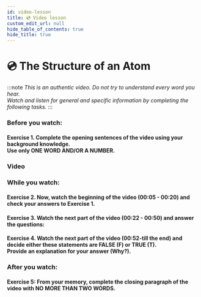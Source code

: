 ```yaml
---
id: video-lesson
title: 💿 Video lesson
custom_edit_url: null
hide_table_of_contents: true
hide_title: true
---
```



<Theme atomicStructure />

# 💿 The Structure of an Atom

:::note
_This is an authentic video. Do not try to understand every word you hear._  
_Watch and listen for general and specific information by completing the following tasks._
:::

### Before you watch:

#### Exercise 1. Complete the opening sentences of the video using your background knowledge. <br /> Use only ONE WORD AND/OR A NUMBER.

<Frame src="https://learningapps.org/watch?v=p8wk3uwdn20" height="230px" />

### Video

<Player url="https://www.youtube.com/watch?v=OTgpN62ou24" />

### While you watch:

#### Exercise 2. Now, watch the beginning of the video (00:05 - 00:20) and check your answers to Exercise 1.

#### Exercise 3. Watch the next part of the video (00:22 - 00:50) and answer the questions:

<Frame src="https://learningapps.org/watch?v=pteekkgrt20" height="280px" />

#### Exercise 4. Watch the next part of the video (00:52-till the end) and decide either these statements are FALSE (F) or TRUE (T). <br /> Provide an explanation for your answer (Why?).

<Frame src="https://learningapps.org/watch?v=pjowxyaja20" height="570px" />

### After you watch:

#### Exercise 5: From your memory, complete the closing paragraph of the video with NO MORE THAN TWO WORDS.

<Frame src="https://learningapps.org/watch?v=pgkbyschj20" height="270px" />

